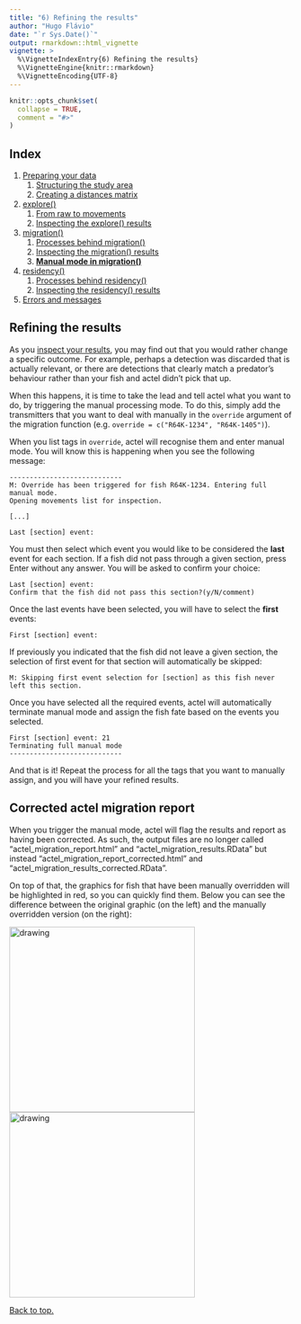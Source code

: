 ```yaml
---
title: "6) Refining the results"
author: "Hugo Flávio"
date: "`r Sys.Date()`"
output: rmarkdown::html_vignette
vignette: >
  %\VignetteIndexEntry{6) Refining the results}
  %\VignetteEngine{knitr::rmarkdown}
  %\VignetteEncoding{UTF-8}
---
```


```r
knitr::opts_chunk$set(
  collapse = TRUE,
  comment = "#>"
)
```

## Index

1. [Preparing your data](a-0_workspace_requirements.html)
    1. [Structuring the study area](a-1_study_area.html)
    1. [Creating a distances matrix](a-2_distances_matrix.html)
1. [explore()](b-0_explore.html)
    1. [From raw to movements](b-1_explore_processes.html)
    1. [Inspecting the explore() results](b-2_explore_results.html)
1. [migration()](c-0_migration.html)
    1. [Processes behind migration()](c-1_migration_processes.html)
    1. [Inspecting the migration() results](c-2_migration_results.html)
    1. [__Manual mode in migration()__](c-3_migration_manual_mode.html)
1. [residency()](d-0_residency.html)
    1. [Processes behind residency()](d-1_residency_processes.html)
    1. [Inspecting the residency() results](d-2_residency_results.html)
1. [Errors and messages](e.messages.html)

## Refining the results

As you [inspect your results](c-2_migration_results.html), you may find out that you would rather change a specific outcome. For example, perhaps a detection was discarded that is actually relevant, or there are detections that clearly match a predator's behaviour rather than your fish and actel didn't pick that up.

When this happens, it is time to take the lead and tell actel what you want to do, by triggering the manual processing mode. To do this, simply add the transmitters that you want to deal with manually in the `override` argument of the migration function (e.g. `override = c("R64K-1234", "R64K-1405")`).

When you list tags in `override`, actel will recognise them and enter manual mode. You will know this is happening when you see the following message:

```
----------------------------
M: Override has been triggered for fish R64K-1234. Entering full manual mode.
Opening movements list for inspection.

[...]

Last [section] event:
```

You must then select which event you would like to be considered the **last** event for each section. If a fish did not pass through a given section, press Enter without any answer. You will be asked to confirm your choice:

```
Last [section] event:
Confirm that the fish did not pass this section?(y/N/comment)
```

Once the last events have been selected, you will have to select the **first** events:

```
First [section] event:
```

If previously you indicated that the fish did not leave a given section, the selection of first event for that section will automatically be skipped:

```
M: Skipping first event selection for [section] as this fish never left this section.
```

Once you have selected all the required events, actel will automatically terminate manual mode and assign the fish fate based on the events you selected.

```
First [section] event: 21
Terminating full manual mode
----------------------------
```

And that is it! Repeat the process for all the tags that you want to manually assign, and you will have your refined results.

## Corrected actel migration report

When you trigger the manual mode, actel will flag the results and report as having been corrected. As such, the output files are no longer called "actel_migration_report.html" and "actel_migration_results.RData" but instead "actel_migration_report_corrected.html" and "actel_migration_results_corrected.RData".

On top of that, the graphics for fish that have been manually overridden will be highlighted in red, so you can quickly find them. Below you can see the difference between the original graphic (on the left) and the manually overridden version (on the right):

<img src="R64K-4526.png" alt="drawing" width="330"/> <img src="R64K-4526_overridden.png" alt="drawing" width="330"/>

[Back to top.](#)